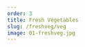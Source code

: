 ```yaml
---
order: 3
title: Fresh Vegetables
slug: /freshveg/veg
image: 01-freshveg.jpg
---
```



<Head title="Fresh Veg" />
<Wrapper>
  <Container>
    <Productlist
      title={props.pageContext.frontmatter.title}
      image={props.pageContext.frontmatter.image}
    />
  </Container>
</Wrapper>
